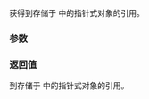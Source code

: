 {{cpp/experimental/title|get_underlying}}
{{cpp/experimental/lib extensions 2/propagate_const/navbar}}

{{dcl begin}}
{{dcl|since=libfund_ts_2|
template&lt; class T &gt;
constexpr T&amp; get_underlying( propagate_const&lt;T&gt;&amp; pt ) noexcept;
}}
{{dcl|since=libfund_ts_2|
template&lt; class T &gt;
constexpr const T&amp; get_underlying( const propagate_const&lt;T&gt;&amp; pt ) noexcept;
}}
{{dcl end}}

获得到存储于 {{tt|propagate_const}} 中的指针式对象的引用。

===参数===
{{par begin}}
{{par | pt |{{tt|propagate_const}} 对象}}
{{par end}} 

===返回值===
到存储于 {{tt|pt}} 中的指针式对象的引用。

{{langlinks|en}}